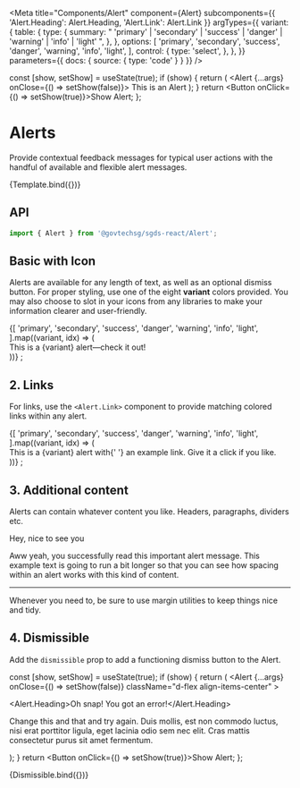 
<Meta
  title="Components/Alert"
  component={Alert}
  subcomponents={{ 'Alert.Heading': Alert.Heading, 'Alert.Link': Alert.Link }}
  argTypes={{
    variant: {
      table: {
        type: {
          summary:
            " 'primary' | 'secondary' | 'success' | 'danger' | 'warning' | 'info' | 'light' ",
        },
      },
      options: [
        'primary',
        'secondary',
        'success',
        'danger',
        'warning',
        'info',
        'light',
      ],
      control: {
        type: 'select',
      },
    },
  }}
  parameters={{ docs: { source: { type: 'code' } } }}
/>

  const [show, setShow] = useState(true);
  if (show) {
    return (
      <Alert {...args} onClose={() => setShow(false)}>
        <i className="bi bi-info-circle flex-shrink-0 me-4"></i>
        This is an Alert
      </Alert>
    );
  }
  return <Button onClick={() => setShow(true)}>Show Alert</Button>;
};

# Alerts

Provide contextual feedback messages for typical user actions with the handful of available and flexible alert messages.

<Canvas>
  <Story name="Default">{Template.bind({})}</Story>
</Canvas>

## API

```jsx
import { Alert } from '@govtechsg/sgds-react/Alert';
```

<ArgsTable story="Default" />

## Basic with Icon

Alerts are available for any length of text, as well as an optional dismiss button. For proper styling, use one of the eight **variant** colors provided.
You may also choose to slot in your icons from any libraries to make your information clearer and user-friendly.

<Canvas>
  <Story name="Basic with Icon">
    {[
      'primary',
      'secondary',
      'success',
      'danger',
      'warning',
      'info',
      'light',
    ].map((variant, idx) => (
      <Alert key={idx} variant={variant} className="d-flex align-items-center">
        <div>
          <i className="bi bi-exclamation-circle me-4"></i>This is a {variant} alert—check
          it out!
        </div>
      </Alert>
    ))}
    ;
  </Story>
</Canvas>

## 2. Links

For links, use the `<Alert.Link>` component to provide matching colored links within any alert.

<Canvas>
  <Story name="Links">
    {[
      'primary',
      'secondary',
      'success',
      'danger',
      'warning',
      'info',
      'light',
    ].map((variant, idx) => (
      <Alert key={idx} variant={variant} className="d-flex align-items-center">
        <i className="bi bi-exclamation-circle me-4"></i>
        <div>
          This is a {variant} alert with{' '}
          <Alert.Link href="#">an example link</Alert.Link>. Give it a click if
          you like.
        </div>
      </Alert>
    ))}
    ;
  </Story>
</Canvas>

## 3. Additional content

Alerts can contain whatever content you like. Headers, paragraphs, dividers etc.

<Canvas>
  <Story name="Additional Content">
    <Alert variant="success" className="d-flex align-items-center">
      <i className="bi bi-exclamation-circle me-4"></i>
      <div>
        <Alert.Heading>Hey, nice to see you</Alert.Heading>
        <p>
          Aww yeah, you successfully read this important alert message. This
          example text is going to run a bit longer so that you can see how
          spacing within an alert works with this kind of content.
        </p>
        <hr />
        <p className="mb-0">
          Whenever you need to, be sure to use margin utilities to keep things
          nice and tidy.
        </p>
      </div>
    </Alert>
  </Story>
</Canvas>

## 4. Dismissible

Add the `dismissible` prop to add a functioning dismiss button to the Alert.

  const [show, setShow] = useState(true);
  if (show) {
    return (
      <Alert
        {...args}
        onClose={() => setShow(false)}
        className="d-flex align-items-center"
      >
        <i className="bi bi-exclamation-circle me-4"></i>
        <div>
          <Alert.Heading>Oh snap! You got an error!</Alert.Heading>
          <p>
            Change this and that and try again. Duis mollis, est non commodo
            luctus, nisi erat porttitor ligula, eget lacinia odio sem nec elit.
            Cras mattis consectetur purus sit amet fermentum.
          </p>
        </div>
      </Alert>
    );
  }
  return <Button onClick={() => setShow(true)}>Show Alert</Button>;
};

<Canvas>
  <Story
    name="Dismissible"
    args={{ variant: 'primary', dismissible: true, show: true }}
  >
    {Dismissible.bind({})}
  </Story>
</Canvas>
